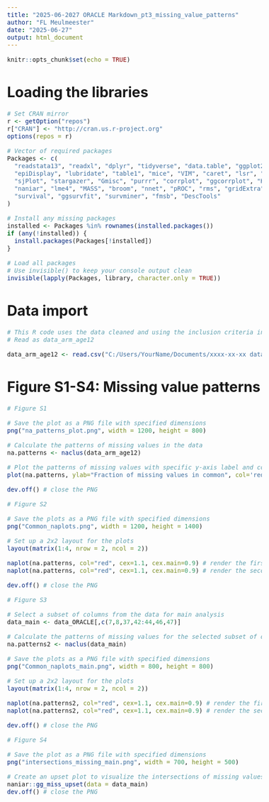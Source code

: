 ---
title: "2025-06-2027 ORACLE Markdown_pt3_missing_value_patterns"
author: "FL Meulmeester"
date: "2025-06-27"
output: html_document
---

```{r setup, include=FALSE}
knitr::opts_chunk$set(echo = TRUE)
```

<style>
body {
text-align: justify}
</style>

<style type="text/css">
  body{
  font-size: 12pt;
}
</style>

<style type="text/css">
.main-container {
  max-width: 1600px;
  margin-left: auto;
  margin-right: auto;
}
</style>


# Loading the libraries
 
```{r Packages, eval = FALSE, results = 'hide'}

# Set CRAN mirror
r <- getOption("repos")
r["CRAN"] <- "http://cran.us.r-project.org"
options(repos = r)

# Vector of required packages
Packages <- c(
  "readstata13", "readxl", "dplyr", "tidyverse", "data.table", "ggplot2", "car",
  "epiDisplay", "lubridate", "table1", "mice", "VIM", "caret", "lsr", "tidymodels",
  "sjPlot", "stargazer", "Gmisc", "purrr", "corrplot", "ggcorrplot", "Hmisc",
  "naniar", "lme4", "MASS", "broom", "nnet", "pROC", "rms", "gridExtra",
  "survival", "ggsurvfit", "survminer", "fmsb", "DescTools"
)

# Install any missing packages
installed <- Packages %in% rownames(installed.packages())
if (any(!installed)) {
  install.packages(Packages[!installed])
}

# Load all packages
# Use invisible() to keep your console output clean
invisible(lapply(Packages, library, character.only = TRUE))
```


# Data import

```{r, eval = FALSE}
# This R code uses the data cleaned and using the inclusion criteria in 2025-06-2027 ORACLE Markdown_pt2_inclusion_criteria_flowchart
# Read as data_arm_age12

data_arm_age12 <- read.csv("C:/Users/YourName/Documents/xxxx-xx-xx data_ORACLE_INCLUDED.csv")

```


# Figure S1-S4: Missing value patterns

```{r, eval = FALSE}
# Figure S1

# Save the plot as a PNG file with specified dimensions
png("na_patterns_plot.png", width = 1200, height = 800)

# Calculate the patterns of missing values in the data
na.patterns <- naclus(data_arm_age12) 

# Plot the patterns of missing values with specific y-axis label and color
plot(na.patterns, ylab="Fraction of missing values in common", col='red')

dev.off() # close the PNG
```


```{r, eval = FALSE}
# Figure S2

# Save the plots as a PNG file with specified dimensions
png("Common_naplots.png", width = 1200, height = 1400)

# Set up a 2x2 layout for the plots
layout(matrix(1:4, nrow = 2, ncol = 2))

naplot(na.patterns, col="red", cex=1.1, cex.main=0.9) # render the first plot
naplot(na.patterns, col="red", cex=1.1, cex.main=0.9) # render the second plot

dev.off() # close the PNG
```


```{r, eval = FALSE}
# Figure S3

# Select a subset of columns from the data for main analysis
data_main <- data_ORACLE[,c(7,8,37,42:44,46,47)]

# Calculate the patterns of missing values for the selected subset of data
na.patterns2 <- naclus(data_main)

# Save the plots as a PNG file with specified dimensions
png("Common_naplots_main.png", width = 800, height = 800)

# Set up a 2x2 layout for the plots
layout(matrix(1:4, nrow = 2, ncol = 2))

naplot(na.patterns2, col="red", cex=1.1, cex.main=0.9) # render the first plot
naplot(na.patterns2, col="red", cex=1.1, cex.main=0.9) # render the second plot

dev.off() # close the PNG

```


```{r, eval = FALSE}
# Figure S4

# Save the plot as a PNG file with specified dimensions
png("intersections_missing_main.png", width = 700, height = 500)

# Create an upset plot to visualize the intersections of missing values in the subset of data
naniar::gg_miss_upset(data = data_main)
dev.off() # close the PNG

```
